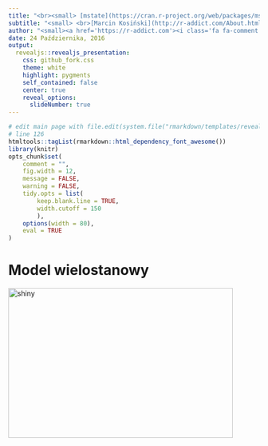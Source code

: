 ```yaml
---
title: "<br><small> [mstate](https://cran.r-project.org/web/packages/mstate/index.html): przygotowanie danych, estymacja i predykcja w modelach wielostanowych </small>"
subtitle: "<small> <br>[Marcin Kosiński](http://r-addict.com/About.html) </small>"
author: "<small><a href='https://r-addict.com'><i class='fa fa-comment'></i></a>&nbsp;&nbsp;<a href='https://stackoverflow.com/users/3857701'><i class='fa fa-stack-overflow'></i></a>&nbsp;&nbsp;<a href='https://github.com/MarcinKosinski'><i class='fa fa-github'></i></a>&nbsp;&nbsp;<a href='mailto:m.p.kosinski@gmail.com'><i class='fa fa-envelope-o'></i></a></small><br>"
date: 24 Października, 2016
output:
  revealjs::revealjs_presentation:
    css: github_fork.css
    theme: white
    highlight: pygments
    self_contained: false
    center: true
    reveal_options:
      slideNumber: true
---
```




```r
# edit main page with file.edit(system.file("rmarkdown/templates/revealjs_presentation/resources/default.html",package="revealjs"))
# line 126
htmltools::tagList(rmarkdown::html_dependency_font_awesome())
library(knitr)
opts_chunk$set(
	comment = "",
	fig.width = 12, 
	message = FALSE,
	warning = FALSE,
	tidy.opts = list(
		keep.blank.line = TRUE,	
		width.cutoff = 150
		),
	options(width = 80),
	eval = TRUE
)
```

# Model wielostanowy

<img src="http://smarterpoland.pl/wp-content/uploads/2016/06/Screen-Shot-2016-06-26-at-10.00.27-1024x651.png" alt="shiny" style="width:450px;height:300px;">